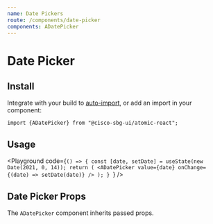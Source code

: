 ```yaml
---
name: Date Pickers
route: /components/date-picker
components: ADatePicker
---
```



# Date Picker

## Install

Integrate with your build to [auto-import](/#integrating), or add an import in your component:

```
import {ADatePicker} from "@cisco-sbg-ui/atomic-react";
```

## Usage

<Playground
  code={`() => {
  const [date, setDate] = useState(new Date(2021, 0, 14));
  return (
    <ADatePicker value={date} onChange={(date) => setDate(date)} />
  );
}
`}
/>

## Date Picker Props

The `ADatePicker` component inherits passed props.

<Props of="ADatePicker" />
